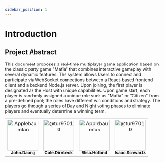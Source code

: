 ```yaml
---
sidebar_position: 1
---
```

# Introduction

## Project Abstract

This document proposes a real-time multiplayer game application based on the classic party game "Mafia" that combines interactive gameplay with several dynamic features. The system allows Users to connect and participate via WebSocket connections between a React-based frontend client and a backend Node.js server. Upon joining, the first player is designated as the Host with unique capabilities. Upon game start, each player is randomly assigned a unique role such as "Mafia" or "Citizen" from a pre-defined pool; the roles have different win conditions and strategy. The players go through a series of Day and Night voting phases to eliminate players and eventually determine a winning team. 

[//]: # ( readme: collaborators -start )
<table>
<tr>
    <td align="center">
        <a href="https://github.com/JohnDaang">
            <img src="https://avatars.githubusercontent.com/u/156948532?v=4" width="100;" alt="ApplebaumIan"/>
            <br />
            <sub><b>John Daang</b></sub>
        </a>
    </td>
    <td align="center">
        <a href="https://github.com/tur97019">
            <img src="https://avatars.githubusercontent.com/u/156941302?s=400&amp;v=4" width="100;" alt="@tur97019"/>
            <br />
            <sub><b>Cole Dirnbeck</b></sub>
        </a>
    </td>
    <td align="center">
        <a href="https://github.com/emholland">
            <img src="https://avatars.githubusercontent.com/u/102695327?v=4" width="100;" alt="ApplebaumIan"/>
            <br />
            <sub><b>Elisa Holland</b></sub>
        </a>
    </td>
    <td align="center">
        <a href="https://github.com/tuo62395">
            <img src="https://avatars.githubusercontent.com/u/143642268?v=4" width="100;" alt="@tur97019"/>
            <br />
            <sub><b>Isaac Schwartz</b></sub>
        </a>
    </td>
</tr>
</table>

[//]: # ( readme: collaborators -end )